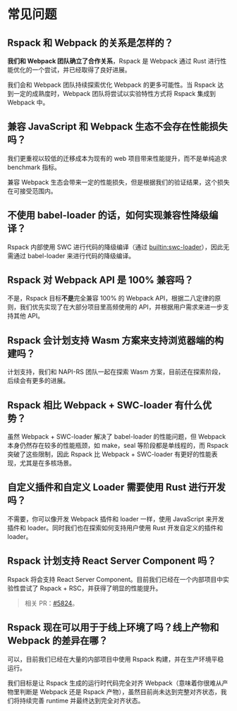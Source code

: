# 常见问题

## Rspack 和 Webpack 的关系是怎样的？

**我们和 Webpack 团队确立了合作关系**，Rspack 是 Webpack 通过 Rust 进行性能优化的一个尝试，并已经取得了良好进展。

我们会和 Webpack 团队持续探索优化 Webpack 的更多可能性。当 Rspack 达到一定的成熟度时，Webpack 团队将尝试以实验特性方式将 Rspack 集成到 Webpack 中。

## 兼容 JavaScript 和 Webpack 生态不会存在性能损失吗？

我们更重视以较低的迁移成本为现有的 web 项目带来性能提升，而不是单纯追求 benchmark 指标。

兼容 Webpack 生态会带来一定的性能损失，但是根据我们的验证结果，这个损失在可接受范围内。

## 不使用 babel-loader 的话，如何实现兼容性降级编译？

Rspack 内部使用 SWC 进行代码的降级编译（通过 [builtin:swc-loader](/guide/features/builtin-swc-loader.html)），因此无需通过 babel-loader 来进行代码的降级编译。

## Rspack 对 Webpack API 是 100% 兼容吗？

不是，Rspack 目标**不是**完全兼容 100% 的 Webpack API，根据二八定律的原则，我们优先实现了在大部分项目里高频使用的 API，并根据用户需求来进一步支持其他 API。

## Rspack 会计划支持 Wasm 方案来支持浏览器端的构建吗？

计划支持，我们和 NAPI-RS 团队一起在探索 Wasm 方案，目前还在探索阶段，后续会有更多的进展。

## Rspack 相比 Webpack + SWC-loader 有什么优势？

虽然 Webpack + SWC-loader 解决了 babel-loader 的性能问题，但 Webpack 本身仍然存在较多的性能瓶颈，如 make，seal 等阶段都是单线程的，而 Rspack 突破了这些限制，因此 Rspack 比 Webpack + SWC-loader 有更好的性能表现，尤其是在多核场景。

## 自定义插件和自定义 Loader 需要使用 Rust 进行开发吗？

不需要，你可以像开发 Webpack 插件和 loader 一样，使用 JavaScript 来开发插件和 loader。同时我们也在探索如何支持用户使用 Rust 开发自定义的插件和 loader。

## Rspack 计划支持 React Server Component 吗？

Rspack 将会支持 React Server Component。目前我们已经在一个内部项目中实验性尝试了 Rspack + RSC，并获得了明显的性能提升。

> 相关 PR：[#5824](https://github.com/web-infra-dev/rspack/pull/5824)。

## Rspack 现在可以用于于线上环境了吗？线上产物和 Webpack 的差异在哪？

可以，目前我们已经在大量的内部项目中使用 Rspack 构建，并在生产环境平稳运行。

我们目标是让 Rspack 生成的运行时代码完全对齐 Webpack（意味着你很难从产物里判断是 Webpack 还是 Rspack 产物），虽然目前尚未达到完整对齐状态，我们将持续完善 runtime 并最终达到完全对齐状态。
